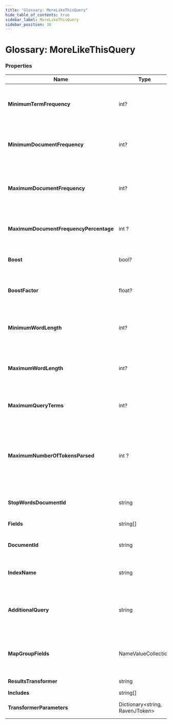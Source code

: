 ```yaml
---
title: "Glossary: MoreLikeThisQuery"
hide_table_of_contents: true
sidebar_label: MoreLikeThisQuery
sidebar_position: 38
---
```



# Glossary: MoreLikeThisQuery

### Properties

| Name | Type | Description |
| ------------- | ------------- | ----- |
| **MinimumTermFrequency** | int? | Ignore terms with less than this frequency in the source doc. Default is `2`. |
| **MinimumDocumentFrequency** | int? | Ignore words which do not occur in at least this many documents. Default is `5`. |
| **MaximumDocumentFrequency** | int? | Ignore words which occur in more than this many documents. Default is `Int32.MaxValue`. |
| **MaximumDocumentFrequencyPercentage** | int ? | Ignore words which occur in more than this percentage of documents. |
| **Boost** | bool? | Boost terms in query based on score. Default is `false`. |
| **BoostFactor** | float? | Boost factor when boosting based on score. Default is `1`. |
| **MinimumWordLength** | int? | Ignore words less than this length or if 0 then this has no effect. Default is `0`. |
| **MaximumWordLength** | int? | Ignore words greater than this length or if 0 then this has no effect. Default is `0`. |
| **MaximumQueryTerms** | int? | Return a Query with no more than this many terms. Default is `25`. |
| **MaximumNumberOfTokensParsed** | int ? | The maximum number of tokens to parse in each example doc field that is not stored with TermVector support. Default is `5000`. |
| **StopWordsDocumentId** | string | The document id containing the custom stop words |
| **Fields** | string[] | The fields to compare |
| **DocumentId** | string | The document id to use as the basis for comparison |
| **IndexName** | string | The name of the index to use for this operation |
| **AdditionalQuery** | string | An additional query that the matching documents need to also match to be returned |
| **MapGroupFields** | NameValueCollection | Values for the the mapping group fields to use as the basis for comparison |
| **ResultsTransformer** | string | The results transformer |
| **Includes** | string[] | The includes |
| **TransformerParameters** | Dictionary&lt;string, RavenJToken&gt; | Additional transformer parameters |
